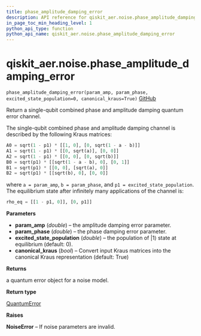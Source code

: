 ```yaml
---
title: phase_amplitude_damping_error
description: API reference for qiskit_aer.noise.phase_amplitude_damping_error
in_page_toc_min_heading_level: 1
python_api_type: function
python_api_name: qiskit_aer.noise.phase_amplitude_damping_error
---
```


# qiskit\_aer.noise.phase\_amplitude\_damping\_error

<span id="qiskit_aer.noise.phase_amplitude_damping_error" />

`phase_amplitude_damping_error(param_amp, param_phase, excited_state_population=0, canonical_kraus=True)` [GitHub](https://github.com/qiskit/qiskit-aer/tree/stable/0.11/qiskit_aer/noise/errors/standard_errors.py "view source code")

Return a single-qubit combined phase and amplitude damping quantum error channel.

The single-qubit combined phase and amplitude damping channel is described by the following Kraus matrices:

```python
A0 = sqrt(1 - p1) * [[1, 0], [0, sqrt(1 - a - b)]]
A1 = sqrt(1 - p1) * [[0, sqrt(a)], [0, 0]]
A2 = sqrt(1 - p1) * [[0, 0], [0, sqrt(b)]]
B0 = sqrt(p1) * [[sqrt(1 - a - b), 0], [0, 1]]
B1 = sqrt(p1) * [[0, 0], [sqrt(a), 0]]
B2 = sqrt(p1) * [[sqrt(b), 0], [0, 0]]
```

where `a = param_amp`, `b = param_phase`, and `p1 = excited_state_population`. The equilibrium state after infinitely many applications of the channel is:

```python
rho_eq = [[1 - p1, 0]], [0, p1]]
```

**Parameters**

*   **param\_amp** (*double*) – the amplitude damping error parameter.
*   **param\_phase** (*double*) – the phase damping error parameter.
*   **excited\_state\_population** (*double*) – the population of $|1\rangle$ state at equilibrium (default: 0).
*   **canonical\_kraus** (*bool*) – Convert input Kraus matrices into the canonical Kraus representation (default: True)

**Returns**

a quantum error object for a noise model.

**Return type**

[QuantumError](qiskit_aer.noise.QuantumError "qiskit_aer.noise.QuantumError")

**Raises**

**NoiseError** – If noise parameters are invalid.

